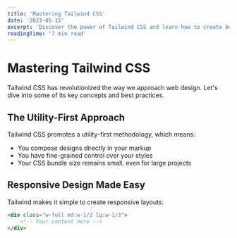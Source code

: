 ```yaml
---
title: 'Mastering Tailwind CSS'
date: '2023-05-15'
excerpt: 'Discover the power of Tailwind CSS and learn how to create beautiful, responsive designs with this utility-first CSS framework.'
readingTime: '7 min read'
---
```


# Mastering Tailwind CSS

Tailwind CSS has revolutionized the way we approach web design. Let's dive into some of its key concepts and best practices.

## The Utility-First Approach

Tailwind CSS promotes a utility-first methodology, which means:

- You compose designs directly in your markup
- You have fine-grained control over your styles
- Your CSS bundle size remains small, even for large projects

## Responsive Design Made Easy

Tailwind makes it simple to create responsive layouts:

```html
<div class="w-full md:w-1/2 lg:w-1/3">
	<!-- Your content here -->
</div>
```
